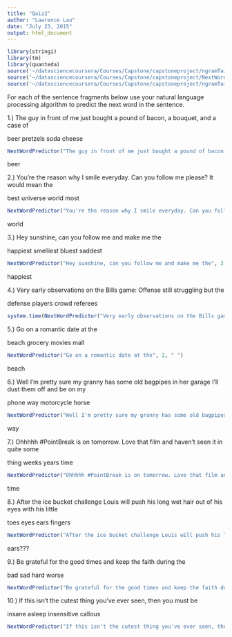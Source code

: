 ```yaml
---
title: "Quiz2"
author: "Lawrence Lau"
date: "July 23, 2015"
output: html_document
---
```


```r
library(stringi)
library(tm)
library(quanteda)
source('~/datasciencecoursera/Courses/Capstone/capstoneproject/ngramTailFinder.R')
source('~/datasciencecoursera/Courses/Capstone/capstoneproject/NextWordPredictor.R')
source('~/datasciencecoursera/Courses/Capstone/capstoneproject/ngramTailFinder1.R')
```

For each of the sentence fragments below use your natural language processing algorithm to predict the next word in the sentence. 

1.) The guy in front of me just bought a pound of bacon, a bouquet, and a case of


beer
pretzels
soda
cheese

```r
NextWordPredictor("The guy in front of me just bought a pound of bacon, a bouquet, and a case of", 3, " ")
```

beer

2.) You're the reason why I smile everyday. Can you follow me please? It would mean the


best
universe
world
most

```r
NextWordPredictor("You're the reason why I smile everyday. Can you follow me please? It would mean the", 3, " ")
```

world

3.)  Hey sunshine, can you follow me and make me the


happiest
smelliest
bluest
saddest

```r
NextWordPredictor("Hey sunshine, can you follow me and make me the", 3, " ")
```

happiest

4.)  Very early observations on the Bills game: Offense still struggling but the


defense
players
crowd
referees

```r
system.time(NextWordPredictor("Very early observations on the Bills game: Offense still struggling but the", 3, " "))
```



5.)  Go on a romantic date at the


beach
grocery
movies
mall

```r
NextWordPredictor("Go on a romantic date at the", 2, " ")
```

beach

6.)  Well I'm pretty sure my granny has some old bagpipes in her garage I'll dust them off and be
on my

phone
way
motorcycle
horse

```r
NextWordPredictor("Well I'm pretty sure my granny has some old bagpipes in her garage I'll dust them off and be on my", 2, " ")
```

way

7.) Ohhhhh #PointBreak is on tomorrow. Love that film and haven't seen it in quite some

thing
weeks
years
time

```r
NextWordPredictor("Ohhhhh #PointBreak is on tomorrow. Love that film and haven't seen it in quite some", 2, " ")
```

time

8.)  After the ice bucket challenge Louis will push his long wet hair out of his eyes with his little

toes
eyes
ears
fingers

```r
NextWordPredictor("After the ice bucket challenge Louis will push his long wet hair out of his eyes with his little", 2, " ")
```

ears???

9.)  Be grateful for the good times and keep the faith during the

bad
sad
hard
worse

```r
NextWordPredictor("Be grateful for the good times and keep the faith during the", 2, " ")
```



10.)  If this isn't the cutest thing you've ever seen, then you must be

insane
asleep
insensitive
callous

```r
NextWordPredictor("If this isn't the cutest thing you've ever seen, then you must be", 4, " ")
```


